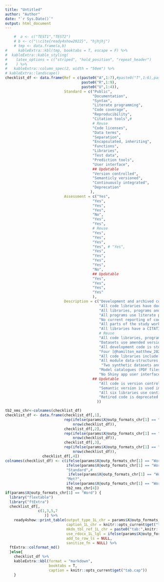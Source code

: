 ```yaml
---
title: "Untitled"
author: "Author"
date: "`r Sys.Date()`"
output: html_document
---
```



```r
    #  a <- c("TEST1","TEST2")
    # b <- c("\\cite{ready4show2022}", "hjhjhj")
    # tmp <- data.frame(a,b)   
#     kableExtra::kbl(tmp, booktabs = T, escape = F) %>%
#  kableExtra::kable_styling(
#    latex_options = c("striped", "hold_position", "repeat_header")
#    ) %>%  
#   kableExtra::column_spec(2, width = "50em") %>%
# kableExtra::landscape()
checklist_df <- data.frame(Ref = c(paste0("A",1:7),#paste0("T",1:6),paste0("I",1:4),paste0("M",1:2),paste0("E",1:3),paste0("L",1:3), paste0("Y",1:2)
                                   paste0("R",1:9),
                                   paste0("U",1:4)),
                           Standard = c("Public",
                                        "Documentation",
                                        "Syntax",
                                        "Literate programming",
                                        "Code coverage",
                                        "Reproducibility",
                                        "Citation tools",#
                                        # Reuse
                                        "Code licenses",
                                        "Data terms",
                                        "Separation",
                                        "Encapsulated, inheriting",
                                        "Functions",
                                        "Libraries",
                                        "Test data",
                                        "Prediction tools",
                                        "User interface",
                                        ## Updatable
                                        "Version controlled",
                                        "Semanticly versioned",
                                        "Continuously integrated",
                                        "Deprecation"
                                       ),
                           Assessment = c("Yes",
                                        "Yes",
                                        "Yes",
                                        "Yes",
                                        "No",
                                        "Yes",
                                        "Yes",
                                        # Reuse
                                        "Yes",
                                        "Yes",
                                        "Yes",
                                        "Yes", # "Yes",
                                        "Yes",
                                        "Yes",
                                        "Yes",
                                        "Yes",
                                        "No",
                                        ## Updatable
                                        "Yes",
                                        "Yes",
                                        "Yes",
                                        "Yes"
                                        ),
                           Description = c("Development and archived code for 5 libraries (youthvars, scorz, specific, TTU and youthu) [@hamilton_matthew_2022_6084467; @hamilton_matthew_2022_6084824; @hamilton_matthew_2022_6116701; @gao_caroline_2022_6130155; @matthew_p_hamilton_2021_5646669], 3 programs [@hamilton_matthew_2022_6129906; @hamilton_matthew_2022_6416330; @hamilton_matthew_p_2022_6321821], 2 sub-routines [@hamilton_matthew_2022_6116385; @matthew_p_hamilton_2022_5976988] and 2 datasets [@DVN/DKDIB0_2021; @DVN/HJXYKQ_2021] are available. See https://www.ready4-dev.com/docs/getting-started/software/libraries/types/module/ (for libraries), https://www.ready4-dev.com/docs/getting-started/software/executables/programs/ (for programs) and https://www.ready4-dev.com/docs/getting-started/software/executables/subroutines/",
                                           "All code libraries have documenting websites with URLs that concatenate 'https://ready4-dev.github.io/' and the package name (e.g. https://ready4-dev.github.io/youthvars). All three Markdown programs are self-documenting, with one [@hamilton_matthew_2022_6129906] including additional instructions in a README file. Only one sub-routine [@matthew_p_hamilton_2022_5976988] is documented with a meaningful README file. All datasets have meaningful metadata descriptors.",
                                           "All libraries, programs and sub-routines use the same house style, which allows most library documentation to be written by algorithms from the ready4fun package [@ready4fun2022]. All libraries except [@matthew_p_hamilton_2021_5646669] use framework syntax, as does one program [@hamilton_matthew_2022_6129906].",
                                           "All programs use literate programming.",
                                           "No current reporting of code coverage.",
                                           "All parts of the study workflow from raw data ingest through to data processing, analysis, reporting and dissemination of study outputs can be reproduced (if granted access to source data) or replicated (using supplied synthetic data) with one program [@hamilton_matthew_2022_6129906].",
                                           "All libraries have a CITATION file in  the inst directory. All code repositories have a CITATION.cff file. All datasets have citation generating metadata.",
                                           # Reuse
                                           "All code libraries, programs and sub-routines use GPL-3 licenses. ",
                                           "Datasets use amended version of template provided by Harvard Dataverse [@sampleterms2022].",
                                           "All development code is stored on repos in a GitHub organisation [@ready4gh2022] and all archived releases are available in a Zenodo community [@ready4zen2022]. All non-confidential data is stored in repositories within a Harvard Dataverse collection [@ready4dv2022]. ",
                                           "Four [@hamilton_matthew_2022_6084467; @hamilton_matthew_2022_6084824; @hamilton_matthew_2022_6116701; @gao_caroline_2022_6130155] out of five libraries include encapsulating and inheriting modules. See: https://www.ready4-dev.com/docs/model/finding-modules/ ", 
                                           "All code libraries include functions. The most complete list of functions for each library is available by clicking the 'Manual - Developer (PDF)' link on each package's documentation homepage (see item T2 above)",
                                           "All module data-structures and algorithms are distributed as code libraries",
                                            "Two synthetic datasets and their data dictionaries are publicly available in a data repository [@DVN/HJXYKQ_2021]. One (ymh_clinical_tb.RDS) closely resembles the study dataset and was released so that the main study algorithm [@hamilton_matthew_2022_6129906] can be rerun by those without access to the confidential study dataset. The other (eq5d_ds_dict.RDS) is deliberately different to the source dataset in both variable naming convention and the concepts used for predictors and outcome measures. It was created to demonstrate generalised applications of study algorithms.",                                           #
                                           "Model catalogues (PDF files beginning with 'AAA_TTU_MDL_CTG') are available in the study results dataset [@DVN/DKDIB0_2021] and describe the predictive performance of all models under a variety of usage regimes (including when the source dataset in the R model object is replaced with fake data). The youthu library [@matthew_p_hamilton_2021_5646669] includes tools for searching for and applying models compatible with different types of input data. An example program to demonstrate this functionality is available in both RMarkdown [@hamilton_matthew_2022_6416330] and rendered PDF formats (the 'Application.pdf' file in the study results dataset [@DVN/DKDIB0_2021]).  ",
                                           "No Shiny app user interface has yet been developed.",
                                        ## Updatable
                                           "All code is version controlled using Git and GitHub. All source code is available in a GitHub organisation [@ready4gh2022].",
                                           "Semantic version is used in all code. As no code library has yet been submitted to CRAN, only the development version extensions of each version number have been incremented to date.",
                                           "All six libraries use continuous integration (CI). CI results for each library can be viewed at a URL that concatenates 'https://github.com/ready4-dev/', the package name and '/actions' (e.g. https://github.com/ready4-dev/youthvars/actions)",
                                           "Retired code is deprecated using lifecycle package tools (e.g. everything after “## DEPRECATED FNS” in https://github.com/ready4-dev/youthvars/blob/main/data-raw/fns/add.R ). Package vignettes and datasets are also deprecated e.g. https://ready4-dev.github.io/youthvars/articles/Replication_DS.html )"
                                          ))

tb2_nms_chr<-colnames(checklist_df)
checklist_df <- data.frame(checklist_df[,1],
                           rep(ifelse(params$X@outp_formats_chr[1] == "Word"," ","&nbsp; "),
                               nrow(checklist_df)),
                           checklist_df[,2],
                           rep(ifelse(params$X@outp_formats_chr[1] == "Word"," ","&nbsp; &nbsp; &nbsp; &nbsp; "),
                               nrow(checklist_df)),
                           checklist_df[,3],
                           rep(ifelse(params$X@outp_formats_chr[1] == "Word"," ","&nbsp; "),
                               nrow(checklist_df)),
                 checklist_df[,4])
colnames(checklist_df) <- c(ifelse(params$X@outp_formats_chr[1] == "Word","Code"," "),
                            ifelse(params$X@outp_formats_chr[1] == "Word","YYY"," "),
                            "Standard",#
                             ifelse(params$X@outp_formats_chr[1] == "Word","ZZZ","   "),
                            "Met?",
                            ifelse(params$X@outp_formats_chr[1] == "Word","AAA","   "),
                            tb2_nms_chr[4])
if(params$X@outp_formats_chr[1] == "Word") {
  library("flextable")
  library("ftExtra")
  checklist_df[,
               c(1,3,5,7
                  )] %>%
    ready4show::print_table(output_type_1L_chr = params$X@outp_formats_chr[1],
                            caption_1L_chr = knitr::opts_current$get("tab.cap"),
                            mkdn_tbl_ref_1L_chr = paste0("tab:",knitr::opts_current$get("tab.id")),
                            use_rdocx_1L_lgl = ifelse(params$X@outp_formats_chr[1]=="Word",T,F),
                            add_to_row_ls = NULL,
                            sanitize_fn = NULL) %>%
  ftExtra::colformat_md()
  }else{
    checklist_df %>%
    kableExtra::kbl(format = "markdown",
                    booktabs = T,
                    caption = knitr::opts_current$get("tab.cap")) 
    }
```

